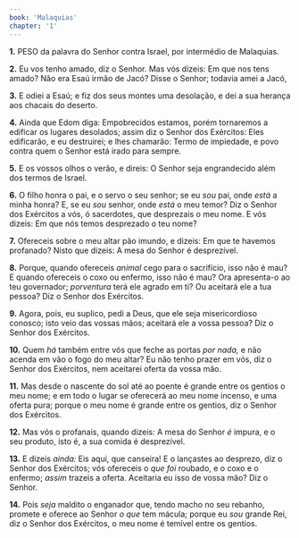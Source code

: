 ```yaml
---
book: 'Malaquias'
chapter: '1'
---
```


**1.** PESO da palavra do Senhor contra Israel, por intermédio de Malaquias.

**2.** Eu vos tenho amado, diz o Senhor. Mas vós dizeis: Em que nos tens amado? Não era Esaú irmão de Jacó? Disse o Senhor; todavia amei a Jacó,

**3.** E odiei a Esaú; e fiz dos seus montes uma desolação, e dei a sua herança aos chacais do deserto.

**4.** Ainda que Edom diga: Empobrecidos estamos, porém tornaremos a edificar os lugares desolados; assim diz o Senhor dos Exércitos: Eles edificarão, e eu destruirei; e lhes chamarão: Termo de impiedade, e povo contra quem o Senhor está irado para sempre.

**5.** E os vossos olhos o verão, e direis: O Senhor seja engrandecido além dos termos de Israel.

**6.** O filho honra o pai, e o servo o seu senhor; se eu *sou* pai, onde *está* a minha honra? E, se eu *sou* senhor, onde *está* o meu temor? Diz o Senhor dos Exércitos a vós, ó sacerdotes, que desprezais o meu nome. E vós dizeis: Em que nós temos desprezado o teu nome?

**7.** Ofereceis sobre o meu altar pão imundo, e dizeis: Em que te havemos profanado? Nisto que dizeis: A mesa do Senhor é desprezível.

**8.** Porque, quando ofereceis *animal* cego para o sacrifício, isso não é mau? E quando ofereceis o coxo ou enfermo, isso não é mau? Ora apresenta-o ao teu governador; *porventura* terá ele agrado em ti? Ou aceitará ele a tua pessoa? Diz o Senhor dos Exércitos.

**9.** Agora, pois, eu suplico, pedi a Deus, que ele seja misericordioso conosco; isto veio das vossas mãos; aceitará ele a vossa pessoa? Diz o Senhor dos Exércitos.

**10.** Quem *há* também entre vós que feche as portas *por nada,* e não acenda em vão o fogo do meu altar? Eu não tenho prazer em vós, diz o Senhor dos Exércitos, nem aceitarei oferta da vossa mão.

**11.** Mas desde o nascente do sol até ao poente é grande entre os gentios o meu nome; e em todo o lugar se oferecerá ao meu nome incenso, e uma oferta pura; porque o meu nome é grande entre os gentios, diz o Senhor dos Exércitos.

**12.** Mas vós o profanais, quando dizeis: A mesa do Senhor *é* impura, e o seu produto, isto é, a sua comida é desprezível.

**13.** E dizeis *ainda:* Eis aqui, que canseira! E o lançastes ao desprezo, diz o Senhor dos Exércitos; vós ofereceis o *que foi* roubado, e o coxo e o enfermo; *assim* trazeis a oferta. Aceitaria eu isso de vossa mão? Diz o Senhor.

**14.** Pois *seja* maldito o enganador que, tendo macho no seu rebanho, promete e oferece ao Senhor *o que* tem mácula; porque eu *sou* grande Rei, diz o Senhor dos Exércitos, o meu nome é temível entre os gentios.